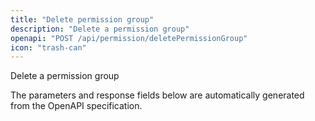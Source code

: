 ```yaml
---
title: "Delete permission group"
description: "Delete a permission group"
openapi: "POST /api/permission/deletePermissionGroup"
icon: "trash-can"
---
```


Delete a permission group

<Note>
The parameters and response fields below are automatically generated from the OpenAPI specification.
</Note>
